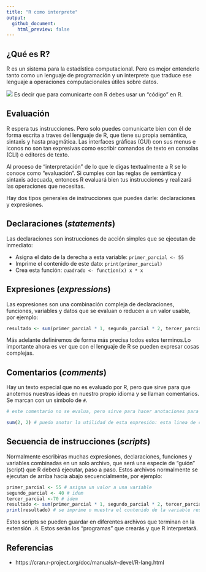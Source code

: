 ```yaml
---
title: "R como interprete"
output: 
  github_document:
    html_preview: false
---
```


## ¿Qué es R?

R es un sistema para la estadística computacional. Pero es mejor entenderlo tanto como un lenguaje de programación y un interprete que traduce ese lenguaje a operaciones computacionales útiles sobre datos.

![](../pizarras/drawings/comunicacion-con-R.png)
Es decir que para comunicarte con R debes usar un "código" en R.

## Evaluación
R espera tus instrucciones. Pero solo puedes comunicarte bien con él de forma escrita a traves del lenguaje de R, que tiene su propia semántica, sintaxis y hasta pragmática. Las interfaces gráficas (GUI) con sus menus e iconos no son tan expresivas como escribir comandos de texto en consolas (CLI) o editores de texto.

Al proceso de "interpretación" de lo que le digas textualmente a R se lo conoce como "evaluación". Si cumples con las reglas de semántica y sintaxis adecuada, entonces R evaluará bien tus instrucciones y realizará las operaciones que necesitas.

Hay dos tipos generales de instrucciones que puedes darle: declaraciones y expresiones.

## Declaraciones (_statements_)
Las declaraciones son instrucciones de acción simples que se ejecutan de inmediato:

- Asigna el dato de la derecha a esta variable: `primer_parcial <- 55`
- Imprime el contenido de este dato: `print(primer_parcial)`
- Crea esta función: `cuadrado <- function(x) x * x`

## Expresiones (_expressions_)
Las expresiones son una combinación compleja de declaraciones, funciones, variables y datos que se evaluan o reducen a un valor usable, por ejemplo:
```r
resultado <- sum(primer_parcial * 1, segundo_parcial * 2, tercer_parcial * 3) / sum(1:3)
```

Más adelante definiremos de forma más precisa todos estos terminos.Lo importante ahora es ver que con el lenguaje de R se pueden expresar cosas complejas.

## Comentarios (_comments_)

Hay un texto especial que no es evaluado por R, pero que sirve para que anotemos nuestras ideas en nuestro propio idioma y se llaman comentarios. Se marcan con un simbolo de `#`.
```r
# este comentario no se evalua, pero sirve para hacer anotaciones para uno mismo o para otros

sum(2, 2) # puedo anotar la utilidad de esta expresión: esta linea de codigo suma dos más dos
```

## Secuencia de instrucciones (_scripts_)
Normalmente escribiras muchas expresiones, declaraciones, funciones y variables combinadas en un solo archivo, que será una especie de "guión" (script) que R deberá ejecutar, paso a paso. Estos archivos normalmente se ejecutan de arriba hacía abajo secuencialmente, por ejemplo:

```r
primer_parcial <- 55 # asigna un valor a una variable
segundo_parcial <- 40 # idem
tercer_parcial <-70 # idem
resultado <- sum(primer_parcial * 1, segundo_parcial * 2, tercer_parcial * 3) / sum(1:3) # la expresión se evalua a un valor y se asigna a la variable resultado
print(resultado) # se imprime o muestra el contenido de la variable resultado
```

Estos scripts se pueden guardar en diferentes archivos que terminan en la extensión `.R`. Estos serán los "programas" que crearás y que R interpretará.

## Referencias
- https://cran.r-project.org/doc/manuals/r-devel/R-lang.html

